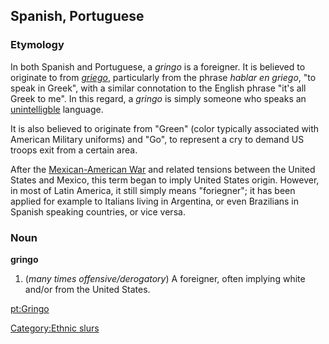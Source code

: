 {{rfc}}
==Spanish, Portuguese==
===Etymology===
In both Spanish and Portuguese, a ''gringo'' is a foreigner.  It is believed to originate to from ''[[griego]]'', particularly from the phrase ''hablar en griego'', "to speak in Greek", with a similar connotation to the English phrase "it's all Greek to me".   In this regard, a ''gringo'' is simply someone who speaks an [[unintelligble]] language.

It is also believed to originate from "Green" (color typically associated with American Military uniforms) and "Go", to represent a cry to demand US troops exit from a certain area.

After the [[w:Mexican-American War|Mexican-American War]] and related tensions between the United States and Mexico, this term began to imply United States origin.  However, in most of Latin America, it still simply means "foriegner"; it has been applied for example to Italians living in Argentina, or even Brazilians in Spanish speaking countries, or vice versa.

===Noun===
'''gringo'''
# (''many times offensive/derogatory'') A foreigner, often implying white and/or from the United States.

[[Category:Ethnic slurs]]

[[pt:Gringo]]